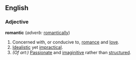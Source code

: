 ==English==

===Adjective===
'''romantic''' (''adverb:'' [[romantically]])

# Concerned with, or conducive to, [[romance]] and [[love]].
# [[ideal|Idealistic]] yet [[impractical]].
# ''(Of art:)'' [[Passionate]] and [[imagine|imaginitive]] rather than [[structure]]d.